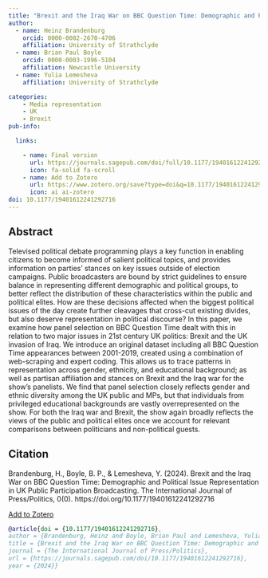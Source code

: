 ```yaml
---
title: "Brexit and the Iraq War on BBC Question Time: Demographic and Political Issue Representation in UK Public Participation Broadcasting"
author:
  - name: Heinz Brandenburg
    orcid: 0000-0002-2670-4706
    affiliation: University of Strathclyde
  - name: Brian Paul Boyle
    orcid: 0000-0003-1996-5104
    affiliation: Newcastle University
  - name: Yulia Lemesheva
    affiliation: University of Strathclyde

categories: 
    - Media representation
    - UK
    - Brexit
pub-info:

  links:

    - name: Final version
      url: https://journals.sagepub.com/doi/full/10.1177/19401612241292716
      icon: fa-solid fa-scroll
    - name: Add to Zotero
      url: https://www.zotero.org/save?type=doi&q=10.1177/19401612241292716
      icon: ai ai-zotero
doi: 10.1177/19401612241292716
---
```


## Abstract

Televised political debate programming plays a key function in enabling citizens to become informed of salient political topics, and provides information on parties' stances on key issues outside of election campaigns. Public broadcasters are bound by strict guidelines to ensure balance in representing different demographic and political groups, to better reflect the distribution of these characteristics within the public and political elites. How are these decisions affected when the biggest political issues of the day create further cleavages that cross-cut existing divides, but also deserve representation in political discourse? In this paper, we examine how panel selection on BBC Question Time dealt with this in relation to two major issues in 21st century UK politics: Brexit and the UK invasion of Iraq. We introduce an original dataset including all BBC Question Time appearances between 2001-2019, created using a combination of web-scraping and expert coding. This allows us to trace patterns in representation across gender, ethnicity, and educational background; as well as partisan affiliation and stances on Brexit and the Iraq war for the show's panelists. We find that panel selection closely reflects gender and ethnic diversity among the UK public and MPs, but that individuals from privileged educational backgrounds are vastly overrepresented on the show. For both the Iraq war and Brexit, the show again broadly reflects the views of the public and political elites once we account for relevant comparisons between politicians and non-political guests.


## Citation

Brandenburg, H., Boyle, B. P., & Lemesheva, Y. (2024). Brexit and the Iraq War on BBC Question Time: Demographic and Political Issue Representation in UK Public Participation Broadcasting. The International Journal of Press/Politics, 0(0). https://doi.org/10.1177/19401612241292716

<p class="buttons" style="text-align:center;">

<a class="btn btn-danger btn-sm" target="_blank" href="https://www.zotero.org/save?type=doi&q=10.1177/19401612241292716">Add to Zotero </a>

</p>

``` bibtex
@article{doi = {10.1177/19401612241292716},
author = {Brandenburg, Heinz and Boyle, Brian Paul and Lemesheva, Yulia},
title = {Brexit and the Iraq War on BBC Question Time: Demographic and Political Issue Representation in UK Public Participation Broadcasting},
journal = {The International Journal of Press/Politics},
url = {https://journals.sagepub.com/doi/10.1177/19401612241292716},
year = {2024}}
```



